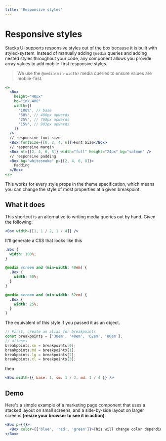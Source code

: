 ```yaml
---
title: 'Responsive styles'
---
```


# Responsive styles

Stacks UI supports responsive styles out of the box because it is built with styled-system. Instead of manually adding
`@media` queries and adding nested styles throughout your code, any component allows
you provide array values to add mobile-first responsive styles.

> We use the `@media(min-width)` media queries to ensure values are
> mobile-first.

```jsx live=false
<>
  <Box
    height="40px"
    bg="ink.400"
    width={[
      '100%', // base
      '50%', // 480px upwards
      '25%', // 768px upwards
      '15%', // 992px upwards
    ]}
  />
  // responsive font size
  <Box fontSize={[0, 2, 4, 6]}>Font Size</Box>
  // responsive margin
  <Box mt={[2, 4, 6, 8]} width="full" height="24px" bg="salmon" />
  // responsive padding
  <Box bg="whitesmoke" p={[2, 4, 6, 8]}>
    Padding
  </Box>
</>
```

This works for every style props in the theme specification, which means you can
change the style of most properties at a given breakpoint.

## What it does

This shortcut is an alternative to writing media queries out by hand. Given the
following:

```jsx live=false
<Box width={[1, 1 / 2, 1 / 4]} />
```

It'll generate a CSS that looks like this

```css
.Box {
  width: 100%;
}

@media screen and (min-width: 40em) {
  .Box {
    width: 50%;
  }
}

@media screen and (min-width: 52em) {
  .Box {
    width: 25%;
  }
}
```

The equivalent of this style if you passed it as an object.

```js
// First, create an alias for breakpoints
const breakpoints = ['30em', '48em', '62em', '80em'];
// aliases
breakpoints.sm = breakpoints[0];
breakpoints.md = breakpoints[1];
breakpoints.lg = breakpoints[2];
breakpoints.xl = breakpoints[3];
```

then

```jsx live=false
<Box width={{ base: 1, sm: 1 / 2, md: 1 / 4 }} />
```

## Demo

Here's a simple example of a marketing page component that uses a stacked layout
on small screens, and a side-by-side layout on larger screens **(resize your
browser to see it in action)**:

```jsx
<Box p={4}>
  <Box color={['blue', 'red', 'green']}>This will change color depending on screen size!</Box>
</Box>
```
